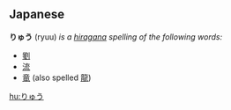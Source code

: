 ==Japanese==
'''りゅう''' (ryuu) ''is a [[hiragana]] spelling of the following words:''
* [[劉]]
* [[流]]
* [[竜]] (also spelled [[龍]])

[[hu:りゅう]]